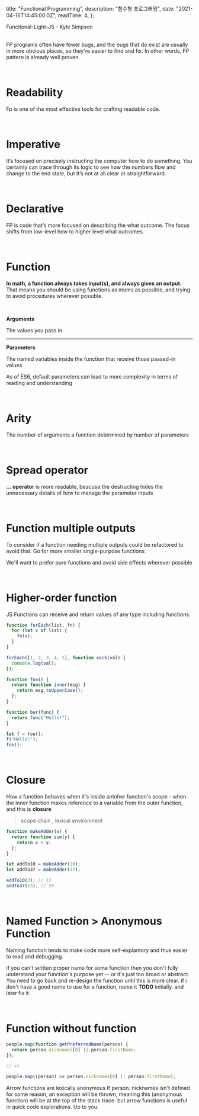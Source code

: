 
  title: "Functional Programming",
  description: "함수형 프로그래밍",
  date: "2021-04-16T14:45:00.0Z",
  readTime: 4,
};


<div style={{ textAlign: "center", fontFamily: "Rajdhani" }}>
  Functional-Light-JS - Kyle Simpson
</div>

<div style={{ marginTop: "4rem", fontFamily: "AppleGothic", fontSize: '11pt', lineHeight: '22pt', letterSpacing: '.8px'}}>

<br />

FP programs often have fewer bugs, and the bugs that do exist are usually in more obvious places, so they're easier to find and fix. In other words, FP pattern is already well proven.

<br />

<h1> Readability </h1>

Fp is one of the most effective tools for crafting readable code.

<br />

<h1> Imperative </h1>

It’s focused on precisely instructing the computer how to do something.
You certainly can trace through its logic to see how the numbers flow and change to the end state, but It’s not at all clear or straightforward.

<br />

<h1> Declarative </h1>

FP is code that’s more focused on describing the what outcome.
The focus shifts from low-level how to higher level what outcomes.

<br />

<h1> Function </h1>

**In math, a function always takes input(s), and always gives an output.** That
means you should be using functions as mums as possible, and trying to avoid procedures
wherever possible.

<br />

**Arguments**

The values you pass in

<hr />

**Parameters**

The named variables inside the function that receive those passed-in values

As of ES6, default parameters can lead to more complexity in terms of reading and understanding

<br />

<h1>Arity</h1>

The number of arguments a function determined by number of parameters

<br />

<h1>Spread operator</h1>

**... operator** is more readable, beacuse the destructing hides the unnecessary details of how to manage the parameter inputs

<br />

<h1>Function multiple outputs</h1>

To consider if a function needing multiple outputs could be refactored to avoid that.
Go for more smaller single-purpose functions

We'll want to prefer pure functions and avoid side effects wherever possible

<br />

<h1>Higher-order function</h1>

JS Functions can receive and return values of any type including functions.

<div className="blog-post">

```js
function forEach(list, fn) {
  for (let v of list) {
    fn(v);
  }
}

forEach([1, 2, 3, 4, 5], function each(val) {
  console.log(val);
});

function foo() {
  return function inner(msg) {
    return msg.toUpperCase();
  };
}

function bar(func) {
  return func("Hello!");
}

let f = foo();
f("Hello!");
foo();
```

</div>

<br />

<h1>Closure</h1>

How a function behaves when it's inside antoher function's scope -
when the inner function makes reference to a variable from the outer function, and
this is **closure**

> scope chain , lexical environment

<div className="blog-post">

```js
function makeAdder(x) {
  return function sum(y) {
    return x + y;
  };
}

let addTo10 = makeAdder(10);
let addTo37 = makeAdder(37);

addTo10(3); // 13
addTo37(13); // 50
```

</div>

<br />

<h1>Named Function > Anonymous Function</h1>
Naming function tends to make code more self-explantory and thus easier to read and
debugging.

if you can't written proper name for some function then you don't fully understand your function's purpose yet -- or it's just too broad or abstract. You need to go back and re-design the function until this is more clear.
if i don't have a good name to use for a function, name it **TODO** initially. and later fix it.

<br />

<h1>Function without function</h1>

<div className="blog-post">

```js
people.map(function getPreferredName(person) {
  return person.nicknames[0] || person.firstName;
});

// vs

people.map((person) => person.nicknames[0] || person.firstName);
```

</div>

Arrow functions are lexically anonymous If person. nicknames isn't defined for some reason, an exception will be thrown, meaning this (anonymous function) will be at the top of the stack trace.
but arrow functions is useful in quick code explorations.
Up to you.

</div>
